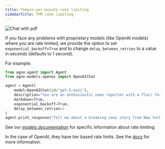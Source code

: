 ```yaml
---
title: Tokens-per-minute rate limiting
sidebarTitle: TPM rate limiting
---
```


![Chat with pdf](/images/tpm_issues.png)

If you face any problems with proprietary models (like OpenAI models) where you are rate limited, we provide the option to set `exponential_backoff=True` and to change `delay_between_retries` to a value in seconds (defaults to 1 second).

For example:
```python
from agno.agent import Agent
from agno.models.openai import OpenAIChat

agent = Agent(
    model=OpenAIChat(id="gpt-5-mini"),
    description="You are an enthusiastic news reporter with a flair for storytelling!",
    markdown=True,
    exponential_backoff=True,
    delay_between_retries=2
)
agent.print_response("Tell me about a breaking news story from New York.", stream=True)
```

See our [models documentation](/docs/documentation/models) for specific information about rate limiting.

In the case of OpenAI, they have tier based rate limits. See the [docs](https://platform.openai.com/docs/guides/rate-limits/usage-tiers) for more information.
